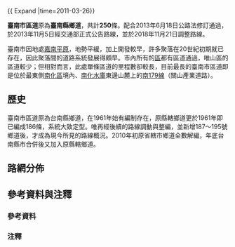 {{ Expand |time=2011-03-26}}
{{For|臺南市區道起終點地名及里程資訊|臺南市區道列表}} 

'''臺南市區道'''原為'''臺南縣鄉道'''，共計'''250'''條{{r|motc2018|motc2022|group=參}}。配合2013年6月18日公路法修訂通過，於2013年11月5日經交通部正式公告路線{{r|motc2013|group=參}}，並於2018年11月21日調整路線{{r|motc2018|group=參}}。

臺南市因地處[[嘉南平原|嘉南平原]]，地勢平緩，加上開發較早，許多聚落在20世紀初期就已存在，因此聚落間的道路系統發展得頗早。市內所有的[[區_(中華民國)|區]]都有區道通過，唯山區的區道較少；但相對而言，此處單條區道的里程數卻較長，目前最長的臺南市區道即是位於最東側[[南化區|南化區]]境內、[[南化水庫|南化水庫]]東邊山麓上的[[南179線|南179線]]（關山產業道路）{{r|motc2018|group=參}}。

==歷史==
臺南市區道原為台南縣鄉道，在1961年始有編制存在{{r|gazette1966tp|group=參}}，原縣轄鄉道更於1961年即已編成186條，系統大致定型。唯再經後續的路線調動與整編，並新增187～195號鄉道後，才成為現今所見的路線概況。2010年初原省轄市鄉道全數解編，年底台南縣市合併後又加入原縣轄鄉道。

== 路網分佈 ==
{{expand|time=2010-09-21}}

== 參考資料與注釋 ==
=== 參考資料 ===
{{reflist|group="參"|refs=
<ref name="gazette1966tp">{{cite web|url=http://gaz.ncl.edu.tw/detail.jsp?sysid=E0921514 |title=公告臺灣省縣鄉道及專用公路路線-{里程表}- |accessdate=2010-08-16 |date=1966-08-01 |work=政府公報資訊網 |publisher=臺灣省政府}}</ref>
<ref name="motc2013">{{cite web |url=http://odmdoc.motc.gov.tw/IFDEWebBBS_MOTC/ExternalBBS.aspx?ThirdDocId=102RD06614 |title=交通部公告臺南市市道及區道 |language=zh |publisher=[[中華民國交通部|中華民國交通部]] |date=2013-11-05 |accessdate=2014-10-21 |deadurl=yes |archiveurl=https://web.archive.org/web/20140714151643/http://odmdoc.motc.gov.tw/IFDEWebBBS_MOTC/ExternalBBS.aspx?ThirdDocId=102RD06614 |archivedate=2014-07-14 }}</ref>
<ref name="motc2018">{{cite web |title=公告調整臺南市轄內市、區道公路路線。 |url=https://odmdoc.motc.gov.tw/IFDEWebBBS_MOTC/ExternalBBS.aspx?ThirdDocId=107RD05954 |publisher=中華民國交通部 |website=中華民國交通部公告發布令 |series=交路字第1070412504號 |accessdate=2019-09-07 |date=2018-10-25 |archive-url=https://web.archive.org/web/20181123200756/https://odmdoc.motc.gov.tw/IFDEWebBBS_MOTC/ExternalBBS.aspx?ThirdDocId=107RD05954 |archive-date=2018-11-23 |dead-url=yes }}</ref>
<ref name="motc2022">{{cite web |title=公告新增臺南市公路路線區道南121線。 |url=https://nodmdoc.motc.gov.tw/announce_file/4ddf353bc734809d333f67447d15f687/006378802309062003717e9c1853-6f93-4b08-915c-37776ece6171/1115006614.html |publisher=中華民國交通部 |website=中華民國交通部公告發布令 |series=交路字第1115006614號 |accessdate=2022-05-14 |date=2022-05-13}}</ref>
<!--<ref name="thb60">{{cite web|url=http://www.thb.gov.tw/TM/Menus/Menu09/main0903/chap_2.pdf |title=公路總局六十年專刊 |accessdate=2010-08-19 |date=2006-08-01 |publisher=公路總局}}</ref>-->
}}

=== 注釋 ===
{{reflist|refs=

}}

{{台灣區道}}
{{臺南市區道}}